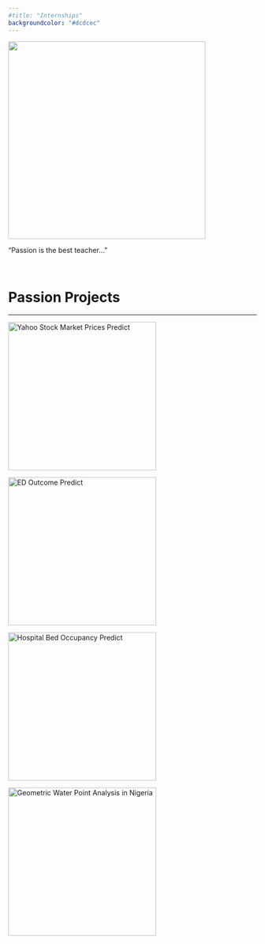 ```yaml
---
#title: "Internships"
backgroundcolor: "#dcdcec"
---
```


![](Need%20a%20lift%20.gif){fig-align="center" width="400"}

"Passion is the best teacher..."

&nbsp;

# Passion Projects

------------------------------------------------------------------------

::: {layout-ncol="2" layout-valign="bottom" caption-pos="centre"}
[![Yahoo Stock Market Prices Predict](/posts/StockMarket.PNG){width="300"}](https://github.com/zhufy3/Applied-Statistical-Analysis-on-Stock-Market)

[![ED Outcome Predict](/posts/ED/AHA.png){width="300"}](https://github.com/zhufy3/ED-Outcome-Prediction-with-Machine-Learning)

[![Hospital Bed Occupancy Predict](/posts/boc/boc.jpg){width="300"}](https://github.com/zhufy3/Reducing-Hospital-Bed-Occupancy-Rate)

[![Geometric Water Point Analysis in Nigeria](/posts/waterpoint/wp.jpg){width="300"}](https://isss624gaa.netlify.app/take_home_ex2/take_home_ex2)
:::
